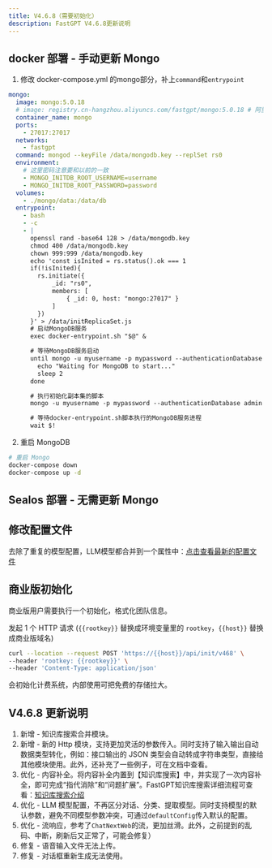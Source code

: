 ```yaml
---
title: V4.6.8（需要初始化）
description: FastGPT V4.6.8更新说明
---
```


## docker 部署 - 手动更新 Mongo

1. 修改 docker-compose.yml 的mongo部分，补上`command`和`entrypoint`

```yml
mongo:
  image: mongo:5.0.18
  # image: registry.cn-hangzhou.aliyuncs.com/fastgpt/mongo:5.0.18 # 阿里云
  container_name: mongo
  ports:
    - 27017:27017
  networks:
    - fastgpt
  command: mongod --keyFile /data/mongodb.key --replSet rs0
  environment:
    # 这里密码注意要和以前的一致
    - MONGO_INITDB_ROOT_USERNAME=username
    - MONGO_INITDB_ROOT_PASSWORD=password
  volumes:
    - ./mongo/data:/data/db
  entrypoint:
    - bash
    - -c
    - |
      openssl rand -base64 128 > /data/mongodb.key
      chmod 400 /data/mongodb.key
      chown 999:999 /data/mongodb.key
      echo 'const isInited = rs.status().ok === 1
      if(!isInited){
        rs.initiate({
            _id: "rs0",
            members: [
                { _id: 0, host: "mongo:27017" }
            ]
        })
      }' > /data/initReplicaSet.js
      # 启动MongoDB服务
      exec docker-entrypoint.sh "$@" &

      # 等待MongoDB服务启动
      until mongo -u myusername -p mypassword --authenticationDatabase admin --eval "print('waited for connection')" > /dev/null 2>&1; do
        echo "Waiting for MongoDB to start..."
        sleep 2
      done

      # 执行初始化副本集的脚本
      mongo -u myusername -p mypassword --authenticationDatabase admin /data/initReplicaSet.js

      # 等待docker-entrypoint.sh脚本执行的MongoDB服务进程
      wait $!
```

2. 重启 MongoDB

```bash
# 重启 Mongo
docker-compose down
docker-compose up -d
```

## Sealos 部署 - 无需更新 Mongo

## 修改配置文件

去除了重复的模型配置，LLM模型都合并到一个属性中：[点击查看最新的配置文件](/docs/introduction/development/configuration/)

## 商业版初始化

商业版用户需要执行一个初始化，格式化团队信息。

发起 1 个 HTTP 请求 (`{{rootkey}}` 替换成环境变量里的 `rootkey`，`{{host}}` 替换成商业版域名)

```bash
curl --location --request POST 'https://{{host}}/api/init/v468' \
--header 'rootkey: {{rootkey}}' \
--header 'Content-Type: application/json'
```

会初始化计费系统，内部使用可把免费的存储拉大。

## V4.6.8 更新说明

1. 新增 - 知识库搜索合并模块。
2. 新增 - 新的 Http 模块，支持更加灵活的参数传入。同时支持了输入输出自动数据类型转化，例如：接口输出的 JSON 类型会自动转成字符串类型，直接给其他模块使用。此外，还补充了一些例子，可在文档中查看。
3. 优化 - 内容补全。将内容补全内置到【知识库搜索】中，并实现了一次内容补全，即可完成“指代消除”和“问题扩展”。FastGPT知识库搜索详细流程可查看：[知识库搜索介绍](/docs/introduction/guide/dashboard/workflow/dataset_search/)
4. 优化 - LLM 模型配置，不再区分对话、分类、提取模型。同时支持模型的默认参数，避免不同模型参数冲突，可通过`defaultConfig`传入默认的配置。
5. 优化 - 流响应，参考了`ChatNextWeb`的流，更加丝滑。此外，之前提到的乱码、中断，刷新后又正常了，可能会修复）
6. 修复 - 语音输入文件无法上传。
7. 修复 - 对话框重新生成无法使用。
